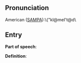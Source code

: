 == Pronunciation ==

American ([[SAMPA]]):\{"kl@meI't@d\

== Entry ==

'''Part of speech''': 

'''Definition''':

{{stub}}